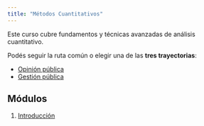 ```yaml
---
title: "Métodos Cuantitativos"
---
```


Este curso cubre fundamentos y técnicas avanzadas de análisis cuantitativo.  

Podés seguir la ruta común o elegir una de las **tres trayectorias**:

- [Opinión pública](perfiles/opinion-publica.html)
- [Gestión pública](perfiles/gestion-publica.html)


## Módulos
1. [Introducción](modulos/01-intro.html)


